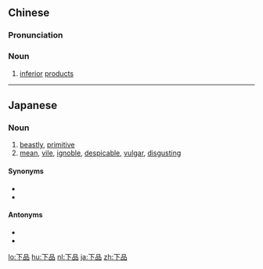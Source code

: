 ==Chinese==
{{zh-forms}}

===Pronunciation===
{{zh-pron
|m=xiàpǐn
|c=haa6 ban2
|mn=qz:hǎ-phín/tw,xm:hā-phín/zz:hēe-phín
|cat=n
}}

===Noun===
{{zh-noun}}

# [[inferior]] [[product]]s

----

==Japanese==
{{ja-kanjitab|げ|ひん|yomi=on}}

===Noun===
{{ja-noun|げひん}}

# [[beastly]], [[primitive]]
# [[mean]], [[vile]], [[ignoble]], [[despicable]], [[vulgar]], [[disgusting]]

====Synonyms====
* {{ja-r|低俗|ていぞく}}
* {{ja-r|卑劣|ひれつ}}

====Antonyms====
* {{ja-r|上品|じょうひん}}
* {{ja-r|高尚|こうしょう}}

[[lo:下品]]
[[hu:下品]]
[[nl:下品]]
[[ja:下品]]
[[zh:下品]]